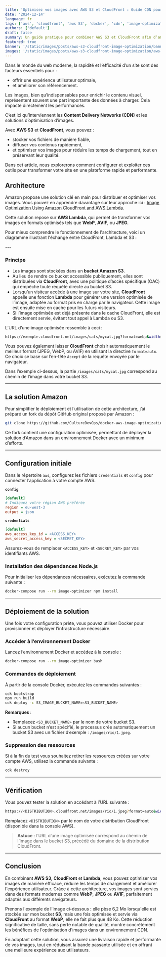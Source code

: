 ```yaml
---
title: 'Optimisez vos images avec AWS S3 et CloudFront : Guide CDN pour des sites ultra-rapides'
date: '2024-12-14'
language: fr
tags: ['aws', 'cloudfront', 'aws S3', 'docker', 'cdn', 'image-optimization', 'lambda']
authors: ['default']
draft: false
summary: Un guide pratique pour combiner AWS S3 et CloudFront afin d’améliorer la vitesse et l’efficacité de vos images en ligne
featured: true
banner: '/static/images/posts/aws-s3-cloudfront-image-optimization/banner-aws-s3-cloudfront-image-optimization-04.png'
images: '/static/images/posts/aws-s3-cloudfront-image-optimization/aws-s3-cloudfront-image-optimization.png'
---
```


<FancyBoxImage 
  src="/static/images/posts/aws-s3-cloudfront-image-optimization/chat-pc.png" 
  alt="Banner" 
  width={2912}
  height={1632}  
  priority
  quality={90}
  loading="eager"  
/>

Dans le monde du web moderne, la rapidité et l’efficacité d’un site sont des facteurs essentiels pour :  
- offrir une expérience utilisateur optimale,  
- et améliorer son référencement.  

Les images, bien qu’indispensables pour enrichir le contenu visuel, représentent souvent une part importante des données à charger. Cela impacte directement les performances.  

C’est ici qu’interviennent les **Content Delivery Networks (CDN)** et les solutions d’optimisation d’images.  

Avec **AWS S3** et **CloudFront**, vous pouvez :  
- stocker vos fichiers de manière fiable,  
- diffuser vos contenus rapidement,  
- et optimiser vos images pour réduire les temps de chargement, tout en préservant leur qualité.  

Dans cet article, nous explorerons comment configurer et exploiter ces outils pour transformer votre site en une plateforme rapide et performante.  

## Architecture

Amazon propose une solution clé en main pour distribuer et optimiser vos images. Vous pouvez en apprendre davantage sur leur approche ici : [Image Optimization Using Amazon CloudFront and AWS Lambda](https://aws.amazon.com/fr/blogs/networking-and-content-delivery/image-optimization-using-amazon-cloudfront-and-aws-lambda/).

Cette solution repose sur **AWS Lambda**, qui permet de transformer vos images en formats optimisés tels que **WebP**, **AVIF**, ou **JPEG**.

Pour mieux comprendre le fonctionnement de l'architecture, voici un diagramme illustrant l'échange entre CloudFront, Lambda et S3 :

<FancyBoxImage src="/static/images/posts/aws-s3-cloudfront-image-optimization/aws-s3-cloudfront-image-optimization.drawio.png" alt="Diagramme AWS S3, Cloudfront, Lambda" width={824} height={793}/>
---

### Principe

- Les images sont stockées dans un **bucket Amazon S3**.  
- Au lieu de rendre ce bucket accessible publiquement, elles sont distribuées via **CloudFront**, avec une politique d’accès spécifique (OAC) qui empêche toute requête directe au bucket S3.  
- Lorsqu’un visiteur accède à une image sur votre site, **CloudFront** appelle une fonction **Lambda** pour générer une version optimisée de l’image, adaptée au format pris en charge par le navigateur. Cette image est ensuite mise en cache pour les futurs visiteurs.  
- Si l’image optimisée est déjà présente dans le cache CloudFront, elle est directement servie, évitant tout appel à Lambda ou S3.  

L’URL d’une image optimisée ressemble à ceci :  
```bash
https://exemple.cloudfront.net/images/cats/mycat.jpg?format=webp&width=200
```

Vous pouvez également laisser **CloudFront** choisir automatiquement le meilleur format (JPEG, WebP, ou AVIF) en utilisant la directive `format=auto`. Ce choix se base sur l’en-tête `Accept` de la requête envoyée par le navigateur.  

Dans l’exemple ci-dessus, la partie `/images/cats/mycat.jpg` correspond au chemin de l’image dans votre bucket S3.

---

## La solution Amazon

Pour simplifier le déploiement et l’utilisation de cette architecture, j’ai préparé un fork du dépôt GitHub original proposé par Amazon :  
```bash
git clone https://github.com/CultureDevOps/docker-aws-image-optimization.git
```

Ce fork contient une configuration optimisée, permettant de déployer la solution d’Amazon dans un environnement Docker avec un minimum d’efforts.  

---

## Configuration initiale

Dans le répertoire `aws`, configurez les fichiers `credentials` et `config` pour connecter l’application à votre compte AWS.  

**`config`**  
```ini
[default]
# Indiquez votre région AWS préférée
region = eu-west-3
output = json
```

**`credentials`**  
```ini
[default]
aws_access_key_id = <ACCESS_KEY>
aws_secret_access_key = <SECRET_KEY>
```

Assurez-vous de remplacer `<ACCESS_KEY>` et `<SECRET_KEY>` par vos identifiants AWS.  

### Installation des dépendances Node.js

Pour initialiser les dépendances nécessaires, exécutez la commande suivante :  
```bash
docker-compose run --rm image-optimizer npm install
```  

---

## Déploiement de la solution

Une fois votre configuration prête, vous pouvez utiliser Docker pour provisionner et déployer l’infrastructure nécessaire.  

### Accéder à l’environnement Docker  
Lancez l’environnement Docker et accédez à la console :  
```bash
docker-compose run --rm image-optimizer bash
```  

### Commandes de déploiement  
À partir de la console Docker, exécutez les commandes suivantes :  
```bash
cdk bootstrap
npm run build
cdk deploy -c S3_IMAGE_BUCKET_NAME=<S3_BUCKET_NAME>
```  

**Remarques :**  
- Remplacez `<S3_BUCKET_NAME>` par le nom de votre bucket S3.  
- Si aucun bucket n’est spécifié, le processus crée automatiquement un bucket S3 avec un fichier d’exemple : `/images/rio/1.jpeg`.  

### Suppression des ressources  
Si à la fin du test vous souhaitez retirer les ressources créées sur votre compte AWS, utilisez la commande suivante :  
```bash
cdk destroy
```  
---

## Vérification

Vous pouvez tester la solution en accédant à l’URL suivante :  
```bash
https://<DISTRIBUTION>.cloudfront.net/images/rio/1.jpeg?format=auto&width=300
```

Remplacez `<DISTRIBUTION>` par le nom de votre distribution CloudFront (disponible dans la console AWS).  

> **Astuce** : l’URL d’une image optimisée correspond au chemin de l’image dans le bucket S3, précédé du domaine de la distribution CloudFront.  

---
## Conclusion

En combinant **AWS S3**, **CloudFront** et **Lambda**, vous pouvez optimiser vos images de manière efficace, réduire les temps de chargement et améliorer l'expérience utilisateur. Grâce à cette architecture, vos images sont servies dans des formats modernes comme **WebP**, **JPEG** ou **AVIF**, parfaitement adaptés aux différents navigateurs.

Prenons l'exemple de l'image ci-dessous : elle pèse 6,2 Mo lorsqu'elle est stockée sur mon bucket **S3**, mais une fois optimisée et servie via **CloudFront** au format **WebP**, elle ne fait plus que 48 Ko. Cette réduction significative de taille, sans perte notable de qualité, montre concrètement les bénéfices de l'optimisation d'images dans un environnement CDN.

<FancyBoxImage 
  src="/static/images/posts/aws-s3-cloudfront-image-optimization/aws-s3-cloudfront-image-optimization.png?format=webp" 
  alt="Optimisation des images avec AWS" 
  width={2912}
  height={1632}
/>

En adoptant cette solution, vous assurez une livraison rapide et performante de vos images, tout en réduisant la bande passante utilisée et en offrant une meilleure expérience aux utilisateurs.
